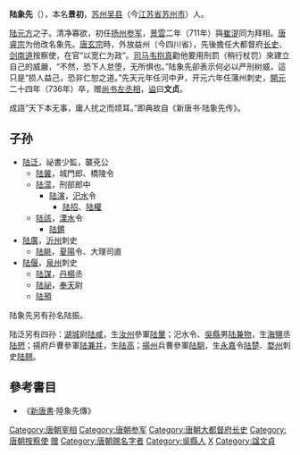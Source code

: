 '''陆象先'''（{{bd|665年||736年|catIdx=L陸}}），本名'''景初'''，[[苏州_(隋朝)|苏州]][[吴县|吴县]]（今[[江苏省|江苏省]][[苏州市|苏州市]]）人。

[[陆元方|陆元方]]之子。清净寡欲，初任[[扬州_(古代)|扬州]][[参军|参军]]，[[景雲|景雲]]二年（711年）與[[崔湜|崔湜]]同为拜相。[[唐睿宗|唐睿宗]]为他改名象先。[[唐玄宗|唐玄宗]]時，外放益州（今四川省），先後擔任大都督府[[长史|长史]]、[[剑南道|剑南道]]按察使，在官“以宽仁为政”。[[司马|司马]][[韦抱真|韦抱真]]勸他要用刑罰（稍行杖罚）來建立自己的威嚴，“不然，恐下人怠堕，无所惧也。”陆象先卻表示何必以严刑树威，這只是“损人益己，恐非仁恕之道。”先天元年任河中尹，开元六年任蒲州刺史，[[開元|開元]]二十四年（736年）卒，赠[[尚书左丞相|尚书左丞相]]，[[谥|谥]]曰'''文贞'''。

成語“天下本无事，庸人扰之而烦耳。”即典故自《新唐书·陆象先传》。

== 子孙 ==
*[[陆泛|陆泛]]，祕書少監，襲兗公
**[[陆冀|陆冀]]，城門郎、橋陵令
**[[陆潀|陆潀]]，刑部郎中
***[[陆演|陆演]]，[[汜水县|汜水]]令
****[[陆招|陆招]]、[[陆權|陆權]]
**[[陆該|陆該]]，[[溧水县|溧水]]令
***[[陆鏘|陆鏘]]
*[[陆廣|陆廣]]，[[沂州|沂州]]刺史
**[[陆眺|陆眺]]，[[夏阳县|夏陽]]令、大理司直
*[[陆偃|陆偃]]，[[泉州|泉州]]刺史
**[[陆謀|陆謀]]，[[丹杨县|丹楊]]丞
**[[陆祕|陆祕]]，[[奉天县|奉天]]尉
**[[陆預|陆預]]

陆象先另有孙名陆振。

陆泛另有四孙：[[湖城县|湖城]]尉[[陆咸|陆咸]]，生[[汝州|汝州]]參軍[[陆暈|陆暈]]；汜水令、[[吳縣|吳縣]]男[[陆兼物|陆兼物]]，生[[海盐县|海鹽]]丞[[陆愬|陆愬]]；揚府戶曹參軍[[陆兼并|陆兼并]]，生[[陆高|陆高]]；[[扬州_(古代)|揚州]]兵曹參軍[[陆駉|陆駉]]，生[[永嘉县|永嘉]]令[[陆楚|陆楚]]、[[婺州|婺州]]刺史[[陆翹|陆翹]]。

== 參考書目 ==
* 《[[新唐書|新唐書]]·陸象先傳》

{{DEFAULTSORT:L}}
[[Category:唐朝宰相|Category:唐朝宰相]]
[[Category:唐朝参军|Category:唐朝参军]]
[[Category:唐朝大都督府长史|Category:唐朝大都督府长史]]
[[Category:唐朝按察使|Category:唐朝按察使]]
[[Category:唐朝尚书左丞|赠]]
[[Category:唐朝赐名字者|Category:唐朝赐名字者]]
[[Category:吳縣人|Category:吳縣人]]
[[Category:吴郡陆氏|X]]
[[Category:諡文貞|Category:諡文貞]]